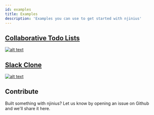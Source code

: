 ```yaml
---
id: examples
title: Examples
description: 'Examples you can use to get started with njinius'
---
```


## [Collaborative Todo Lists](https://todo-zeta.now.sh/) 

[![alt text](https://dev-to-uploads.s3.amazonaws.com/i/n48hnd9zl78a0uq68xak.png "Todo Example")](https://todo-zeta.now.sh/)

## [Slack Clone](https://github.com/njinius/njinius/tree/master/examples/slack-clone) 

[![alt text](https://camo.githubusercontent.com/2e235d7ebd21ad7ab2b6057553ddcd0084bf3979/68747470733a2f2f6d656469612e67697068792e636f6d2f6d656469612f4a3037553869626c4a686c4b44715a4f78562f67697068792e676966 "Slack Clone Example")](https://github.com/njinius/njinius/tree/master/examples/slack-clone)

## Contribute

Built something with njinius? Let us know by opening an issue on Github and we'll share it here.
